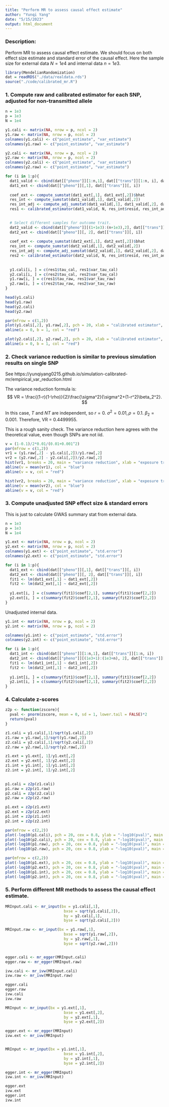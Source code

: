 ```yaml
---
title: "Perform MR to assess causal effect estimate"
author: "Yunqi Yang"
date: "5/15/2023"
output: html_document
---
```


### Description: 

Perform MR to assess causal effect estimate. We should focus on both effect size estimate and standard error of the causal effect. Here the sample size for external data $N=1e4$ and internal data $n=1e3$. 

```r
library(MendelianRandomization)
dat = readRDS("./data/realdata.rds")
source("./code/calibrated_mr.R")
```

### 1. Compute raw and calibrated estimator for each SNP, adjusted for non-transmitted allele
```r
n = 1e3
p = 1e3
N = 1e4

y1.cali <- matrix(NA, nrow = p, ncol = 2)
y1.raw <- matrix(NA, nrow = p, ncol = 2)
colnames(y1.cali) <- c("point_estimate", "var_estimate")
colnames(y1.raw) <- c("point_estimate", "var_estimate")

y2.cali <- matrix(NA, nrow = p, ncol = 2)
y2.raw <- matrix(NA, nrow = p, ncol = 2)
colnames(y2.cali) <- c("point_estimate", "var_estimate")
colnames(y2.raw) <- c("point_estimate", "var_estimate")
```


```r
for (i in 1:p){
  dat1_valid <- cbind(dat[["pheno"]][1:n,1], dat[["trans"]][1:n, i], dat[["nontrans"]][1:n, i]) 
  dat1_ext <- cbind(dat[["pheno"]][,1], dat[["trans"]][, i]) 
  
  coef_ext <- compute_sumstat(dat1_ext[,1], dat1_ext[,2])$bhat
  res_int <- compute_sumstat(dat1_valid[,1], dat1_valid[,2])
  res_int_adj <- compute_adj_sumstat(dat1_valid[,1], dat1_valid[,2], dat1_valid[,3])
  res1 <- calibrated_estimator(dat1_valid, N, res_int$resid, res_int_adj$resid, res_int$bhat, res_int_adj$bhat, coef_ext)

  
  # Select different samples for outcome trait. 
  dat2_valid <- cbind(dat[["pheno"]][(1+1e3):(n+1e3),2], dat[["trans"]][(1+1e3):(n+1e3), i], dat[["nontrans"]][(1+1e3):(n+1e3), i]) 
  dat2_ext <- cbind(dat[["pheno"]][, 2], dat[["trans"]][, i]) 
  
  coef_ext <- compute_sumstat(dat2_ext[,1], dat2_ext[,2])$bhat
  res_int <- compute_sumstat(dat2_valid[,1], dat2_valid[,2])
  res_int_adj <- compute_adj_sumstat(dat2_valid[,1], dat2_valid[,2], dat2_valid[,3])
  res2 <- calibrated_estimator(dat2_valid, N, res_int$resid, res_int_adj$resid, res_int$bhat, res_int_adj$bhat, coef_ext)
  
  
  y1.cali[i, ] = c(res1$tau_cal, res1$var_tau_cal)
  y2.cali[i, ] = c(res2$tau_cal, res2$var_tau_cal)
  y1.raw[i, ] = c(res1$tau_raw, res1$var_tau_raw)
  y2.raw[i, ] = c(res2$tau_raw, res2$var_tau_raw)
}

head(y1.cali)
head(y1.raw)
head(y2.cali)
head(y2.raw)
```

```r
par(mfrow = c(1,2))
plot(y1.cali[,2], y1.raw[,2], pch = 20, xlab = "calibrated estimator", ylab = "raw estimator",  main = "SNP variance: exposure trait")
abline(a = 0, b = 1, col = "red")

plot(y2.cali[,2], y2.raw[,2], pch = 20, xlab = "calibrated estimator", ylab = "raw estimator", main = "SNP variance: outcome trait")
abline(a = 0, b = 1, col = "red")
```


### 2. Check variance reduction is similar to previous simulation results on single SNP

See https://yunqiyang0215.github.io/simulation-calibrated-mr/empirical_var_reduction.html

The variance reduction formula is:
$$
VR = \frac{(1-r)(1-\rho)}{2}\frac{\sigma^2}{\sigma^2+(1-r^2)\beta_2^2}.
$$


In this case, $T$ and $NT$ are independent, so $r=0$. $\sigma^2=0.01, \rho=0.1$. $\beta_2=0.001$. Therefore, VR = 0.4499955.

This is a rough sanity check. The variance reduction here agrees with the theoretical value, even though SNPs are not iid. 
```r
v = (1-0.1)/2*0.01/(0.01+0.001^2)
par(mfrow = c(1,2))
vr1 = (y1.raw[,2] - y1.cali[,2])/y1.raw[,2]
vr2 = (y2.raw[,2] - y2.cali[,2])/y2.raw[,2]
hist(vr1, breaks = 20, main = "variance reduction", xlab = "exposure trait")
abline(v = mean(vr1), col = "blue")
abline(v = v, col = "red")

hist(vr2, breaks = 20, main = "variance reduction", xlab = "exposure trait")
abline(v = mean(vr2), col = "blue")
abline(v = v, col = "red")
```

### 3. Compute unadjusted SNP effect size & standard errors 

This is just to calculate GWAS summary stat from external data. 
```r
n = 1e3
p = 1e3
N = 1e4

y1.ext <- matrix(NA, nrow = p, ncol = 2)
y2.ext <- matrix(NA, nrow = p, ncol = 2)
colnames(y1.ext) <- c("point_estimate", "std.error")
colnames(y2.ext) <- c("point_estimate", "std.error")

for (i in 1:p){
  dat1_ext <- cbind(dat[["pheno"]][,1], dat[["trans"]][, i]) 
  dat2_ext <- cbind(dat[["pheno"]][, 2], dat[["trans"]][, i]) 
  fit1 <- lm(dat1_ext[,1] ~ dat1_ext[,2])
  fit2 <- lm(dat2_ext[,1] ~ dat2_ext[,2])
  
  y1.ext[i, ] = c(summary(fit1)$coef[2,1], summary(fit1)$coef[2,2])
  y2.ext[i, ] = c(summary(fit2)$coef[2,1], summary(fit2)$coef[2,2])
}
```


Unadjusted internal data. 
```r
y1.int <- matrix(NA, nrow = p, ncol = 2)
y2.int <- matrix(NA, nrow = p, ncol = 2)

colnames(y1.int) <- c("point_estimate", "std.error")
colnames(y2.int) <- c("point_estimate", "std.error")

for (i in 1:p){
  dat1_int <- cbind(dat[["pheno"]][1:n,1], dat[["trans"]][1:n, i]) 
  dat2_int <- cbind(dat[["pheno"]][(1e3+1):(1e3+n), 2], dat[["trans"]][(1e3+1):(1e3+n), i]) 
  fit1 <- lm(dat1_int[,1] ~ dat1_int[,2])
  fit2 <- lm(dat2_int[,1] ~ dat2_int[,2])
  
  y1.int[i, ] = c(summary(fit1)$coef[2,1], summary(fit1)$coef[2,2])
  y2.int[i, ] = c(summary(fit2)$coef[2,1], summary(fit2)$coef[2,2])
}
```



### 4. Calculate z-scores 
```r
z2p <- function(zscore){
  pval <- pnorm(zscore, mean = 0, sd = 1, lower.tail = FALSE)*2
  return(pval)
}
```

```r
z1.cali = y1.cali[,1]/sqrt(y1.cali[,2])
z1.raw = y1.raw[,1]/sqrt(y1.raw[,2])
z2.cali = y2.cali[,1]/sqrt(y2.cali[,2])
z2.raw = y2.raw[,1]/sqrt(y2.raw[,2])

z1.ext = y1.ext[, 1]/y1.ext[,2]
z2.ext = y2.ext[, 1]/y2.ext[,2]
z1.int = y1.int[, 1]/y1.int[,2]
z2.int = y2.int[, 1]/y2.int[,2]

  
p1.cali = z2p(z1.cali)
p1.raw = z2p(z1.raw)
p2.cali = z2p(z2.cali)
p2.raw = z2p(z2.raw)

p1.ext = z2p(z1.ext)
p2.ext = z2p(z2.ext)
p1.int = z2p(z1.int)
p2.int = z2p(z2.int)
```

```r
par(mfrow = c(2,2))
plot(-log10(p1.cali), pch = 20, cex = 0.8, ylab = "-log10(pval)", main = "calibrated exposure")
plot(-log10(p2.cali), pch = 20, cex = 0.8, ylab = "-log10(pval)", main = "calibrated outcome")
plot(-log10(p1.raw), pch = 20, cex = 0.8, ylab = "-log10(pval)", main = "raw exposure")
plot(-log10(p2.raw), pch = 20, cex = 0.8, ylab = "-log10(pval)", main = "raw outcome")
```


```r
par(mfrow = c(2,2))
plot(-log10(p1.ext), pch = 20, cex = 0.8, ylab = "-log10(pval)", main = "unadjusted exposure: ext")
plot(-log10(p2.ext), pch = 20, cex = 0.8, ylab = "-log10(pval)", main = "unadjusted outcome: ext")
plot(-log10(p1.int), pch = 20, cex = 0.8, ylab = "-log10(pval)", main = "unadjusted exposure: int")
plot(-log10(p2.int), pch = 20, cex = 0.8, ylab = "-log10(pval)", main = "unadjusted outcome: int")
```




### 5. Perform different MR methods to assess the causal effect estimate.
```r
MRInput.cali <- mr_input(bx = y1.cali[,1],
                          bxse = sqrt(y1.cali[,2]),
                          by = y2.cali[,1],
                          byse = sqrt(y2.cali[,2]))

MRInput.raw <- mr_input(bx = y1.raw[,1],
                          bxse = sqrt(y1.raw[,2]),
                          by = y2.raw[,1],
                          byse = sqrt(y2.raw[,2]))


egger.cali <- mr_egger(MRInput.cali)
egger.raw <- mr_egger(MRInput.raw)

ivw.cali <- mr_ivw(MRInput.cali)
ivw.raw <- mr_ivw(MRInput.raw)
```

```r
egger.cali
egger.raw
ivw.cali
ivw.raw
```

```r

MRInput <- mr_input(bx = y1.ext[,1],
                          bxse = y1.ext[,2],
                          by = y2.ext[,1],
                          byse = y2.ext[,2])

egger.ext <- mr_egger(MRInput)
ivw.ext <- mr_ivw(MRInput)


MRInput <- mr_input(bx = y1.int[,1],
                          bxse = y1.int[,2],
                          by = y2.int[,1],
                          byse = y2.int[,2])

egger.int <- mr_egger(MRInput)
ivw.int <- mr_ivw(MRInput)

```

```r
egger.ext
ivw.ext
egger.int
ivw.int
```

